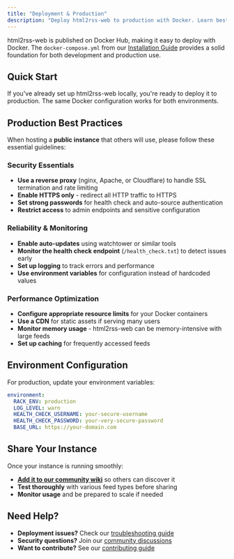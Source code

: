 ```yaml
---
title: "Deployment & Production"
description: "Deploy html2rss-web to production with Docker. Learn best practices for hosting public instances with security, monitoring, and reliability."
---
```


html2rss-web is published on Docker Hub, making it easy to deploy with Docker. The `docker-compose.yml` from our [Installation Guide](/web-application/getting-started) provides a solid foundation for both development and production use.

## Quick Start

If you've already set up html2rss-web locally, you're ready to deploy it to production. The same Docker configuration works for both environments.

## Production Best Practices

When hosting a **public instance** that others will use, please follow these essential guidelines:

### Security Essentials

- **Use a reverse proxy** (nginx, Apache, or Cloudflare) to handle SSL termination and rate limiting
- **Enable HTTPS only** - redirect all HTTP traffic to HTTPS
- **Set strong passwords** for health check and auto-source authentication
- **Restrict access** to admin endpoints and sensitive configuration

### Reliability & Monitoring

- **Enable auto-updates** using watchtower or similar tools
- **Monitor the health check endpoint** (`/health_check.txt`) to detect issues early
- **Set up logging** to track errors and performance
- **Use environment variables** for configuration instead of hardcoded values

### Performance Optimization

- **Configure appropriate resource limits** for your Docker containers
- **Use a CDN** for static assets if serving many users
- **Monitor memory usage** - html2rss-web can be memory-intensive with large feeds
- **Set up caching** for frequently accessed feeds

## Environment Configuration

For production, update your environment variables:

```yaml
environment:
  RACK_ENV: production
  LOG_LEVEL: warn
  HEALTH_CHECK_USERNAME: your-secure-username
  HEALTH_CHECK_PASSWORD: your-very-secure-password
  BASE_URL: https://your-domain.com
```

## Share Your Instance

Once your instance is running smoothly:

- **[Add it to our community wiki](https://github.com/html2rss/html2rss-web/wiki/Instances)** so others can discover it
- **Test thoroughly** with various feed types before sharing
- **Monitor usage** and be prepared to scale if needed

## Need Help?

- **Deployment issues?** Check our [troubleshooting guide](/support/troubleshooting)
- **Security questions?** Join our [community discussions](https://github.com/orgs/html2rss/discussions)
- **Want to contribute?** See our [contributing guide](/get-involved/contributing)
